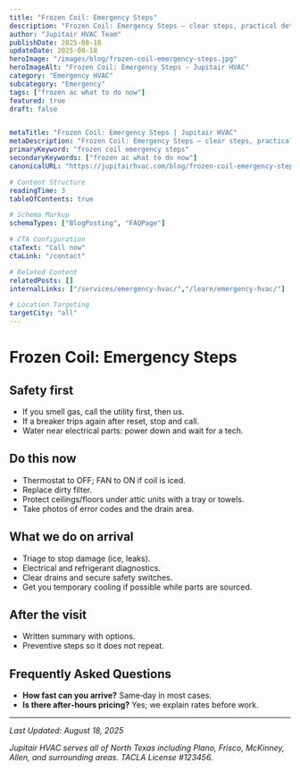```yaml
---
title: "Frozen Coil: Emergency Steps"
description: "Frozen Coil: Emergency Steps — clear steps, practical detail, and when to call a pro in North Texas."
author: "Jupitair HVAC Team"
publishDate: 2025-08-18
updateDate: 2025-08-18
heroImage: "/images/blog/frozen-coil-emergency-steps.jpg"
heroImageAlt: "Frozen Coil: Emergency Steps - Jupitair HVAC"
category: "Emergency HVAC"
subcategory: "Emergency"
tags: ["frozen ac what to do now"]
featured: true
draft: false


metaTitle: "Frozen Coil: Emergency Steps | Jupitair HVAC"
metaDescription: "Frozen Coil: Emergency Steps — clear steps, practical detail, and when to call a pro in North Texas."
primaryKeyword: "frozen coil emergency steps"
secondaryKeywords: ["frozen ac what to do now"]
canonicalURL: "https://jupitairhvac.com/blog/frozen-coil-emergency-steps"

# Content Structure
readingTime: 3
tableOfContents: true

# Schema Markup
schemaTypes: ["BlogPosting", "FAQPage"]

# CTA Configuration
ctaText: "Call now"
ctaLink: "/contact"

# Related Content
relatedPosts: []
internalLinks: ["/services/emergency-hvac/","/learn/emergency-hvac/"]

# Location Targeting
targetCity: "all"
---
```



# Frozen Coil: Emergency Steps




## Safety first

- If you smell gas, call the utility first, then us.
- If a breaker trips again after reset, stop and call.
- Water near electrical parts: power down and wait for a tech.



<BlogCTA variant="inline" />


## Do this now

- Thermostat to OFF; FAN to ON if coil is iced.
- Replace dirty filter.
- Protect ceilings/floors under attic units with a tray or towels.
- Take photos of error codes and the drain area.



## What we do on arrival

- Triage to stop damage (ice, leaks).
- Electrical and refrigerant diagnostics.
- Clear drains and secure safety switches.
- Get you temporary cooling if possible while parts are sourced.



## After the visit

- Written summary with options.
- Preventive steps so it does not repeat.




## Frequently Asked Questions


- **How fast can you arrive?** Same‑day in most cases.
- **Is there after‑hours pricing?** Yes; we explain rates before work.

---

<BlogCTA variant="end" title="Ready to Solve Your HVAC Issues?" description="Don't let HVAC problems disrupt your comfort. Our experienced technicians are here to help." />

*Last Updated: August 18, 2025*

*Jupitair HVAC serves all of North Texas including Plano, Frisco, McKinney, Allen, and surrounding areas. TACLA License #123456.*

